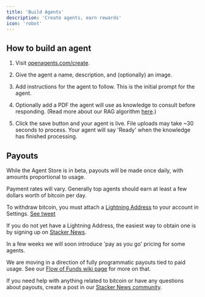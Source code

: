 ```yaml
---
title: 'Build Agents'
description: 'Create agents, earn rewards'
icon: 'robot'
---
```


## How to build an agent

1) Visit [openagents.com/create](https://openagents.com/create).

2) Give the agent a name, description, and (optionally) an image.

3) Add instructions for the agent to follow. This is the initial prompt for the agent.

4) Optionally add a PDF the agent will use as knowledge to consult before responding. (Read more about our RAG algorithm [here](/rag).)

5) Click the save button and your agent is live. File uploads may take ~30 seconds to process. Your agent will say 'Ready' when the knowledge has finished processing.

## Payouts

While the Agent Store is in beta, payouts will be made once daily, with amounts proportional to usage.

Payment rates will vary. Generally top agents should earn at least a few dollars worth of bitcoin per day.

To withdraw bitcoin, you must attach a [Lightning Address](https://lightningaddress.com/) to your account in Settings. [See tweet](https://twitter.com/OpenAgentsInc/status/1781703101327757410)

If you do not yet have a Lightning Address, the easiest way to obtain one is by signing up on [Stacker News](https://stacker.news/).

In a few weeks we will soon introduce 'pay as you go' pricing for some agents.

We are moving in a direction of fully programmatic payouts tied to paid usage. See our [Flow of Funds wiki page](https://github.com/OpenAgentsInc/openagents/wiki/Flow-of-Funds) for more on that.

If you need help with anything related to bitcoin or have any questions about payouts, create a post in our [Stacker News community](https://stacker.news/~openagents).
